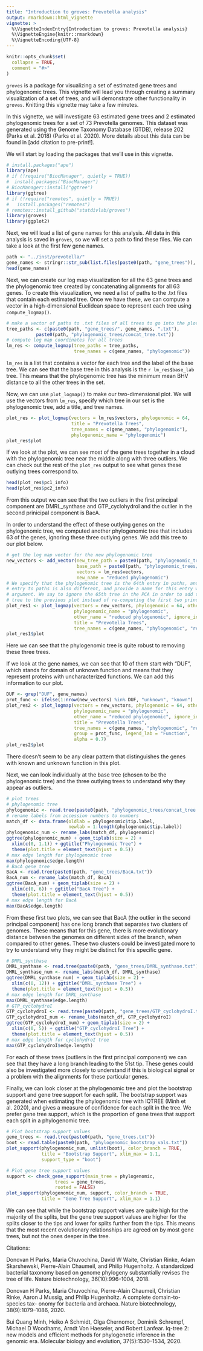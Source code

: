 ```yaml
---
title: "Introduction to groves: Prevotella analysis"
output: rmarkdown::html_vignette
vignette: >
  %\VignetteIndexEntry{Introduction to groves: Prevotella analysis}
  %\VignetteEngine{knitr::rmarkdown}
  %\VignetteEncoding{UTF-8}
---
```


```r
knitr::opts_chunk$set(
  collapse = TRUE,
  comment = "#>"
)
```

`groves` is a package for visualizing a set of estimated gene trees and phylogenomic trees. This vignette will lead you through creating a summary visualization of a set of trees, and will demonstrate other functionality in `groves`. Knitting this vignette may take a few minutes. 

In this vignette, we will investigate $63$ estimated gene trees and $2$ estimated phylogenomic trees for a set of $73$ Prevotella genomes. This dataset was generated using the Genome Taxonomy Database (GTDB), release 202 (Parks et al. 2018) (Parks et al. 2020). More details about this data can be found in [add citation to pre-print!].

We will start by loading the packages that we'll use in this vignette. 

```r
# install.packages("ape")
library(ape)
# if (!require("BiocManager", quietly = TRUE))
#  install.packages("BiocManager")
# BiocManager::install("ggtree")
library(ggtree)
# if (!require("remotes", quietly = TRUE))
#   install.packages("remotes")
# remotes::install_github("statdivlab/groves")
library(groves)
library(ggplot2)
```

Next, we will load a list of gene names for this analysis. All data in this analysis is saved in `groves`, so we will set a path to find these files. We can take a look at the first few gene names. 

```r
path <- "../inst/prevotella/"
gene_names <- stringr::str_sub(list.files(paste0(path, "gene_trees")), 1, -5)
head(gene_names)
```

Next, we can create our log map visualization for all the $63$ gene trees and the 
phylogenomic tree created by concatenating alignments for all $63$ genes. To create
this visualization, we need a list of paths to the .txt files that contain each 
estimated tree. Once we have these, we can compute a vector in a high-dimensional
Euclidean space to represent each tree using `compute_logmap()`. 

```r
# make a vector of paths to .txt files of all trees to go into the plot 
tree_paths <- c(paste0(path, "gene_trees/", gene_names, ".txt"),
           paste0(path, "phylogenomic_trees/concat_tree.txt"))
# compute log map coordinates for all trees 
lm_res <- compute_logmap(tree_paths = tree_paths,
                         tree_names = c(gene_names, "phylogenomic"))
```

`lm_res` is a list that contains a vector for each tree and the label of the base tree. We can see that the base tree in this analysis is the `r lm_res$base_lab` tree. This means that the phylogenomic tree has the minimum mean BHV distance to all the other trees in the set. 

Now, we can use `plot_logmap()` to make our two-dimensional plot. We will use the vectors from `lm_res`, specify which tree in our set is the phylogenomic tree, add a title, and tree names.

```r
plot_res <- plot_logmap(vectors = lm_res$vectors, phylogenomic = 64,
                        title = "Prevotella Trees", 
                        tree_names = c(gene_names, "phylogenomic"),
                        phylogenomic_name = "phylogenomic")
plot_res$plot
```

If we look at the plot, we can see most of the gene trees together in a cloud with the phylogenomic tree near the middle along with three outliers. We can check out the rest of the `plot_res` output to see what genes these outlying trees correspond to. 

```r
head(plot_res$pc1_info)
head(plot_res$pc2_info)
```

From this output we can see that the two outliers in the first principal component are DMRL_synthase and GTP_cyclohydroI and the outlier in the second prinicipal component is BacA.

In order to understand the effect of these outlying genes on the phylogenomic tree, we computed another phylogenomic tree that includes $63$ of the genes, ignoring these three outlying genes. We add this tree to our plot below. 

```r
# get the log map vector for the new phylogenomic tree
new_vectors <- add_vector(new_tree_path = paste0(path, "phylogenomic_trees/red_concat.txt"),
                          base_path = paste0(path, "phylogenomic_trees/concat_tree.txt"),
                          vectors = lm_res$vectors,
                          new_name = "reduced phylogenomic")
# We specify that the phylogenomic tree is the 64th entry in paths, and that the 65th 
# entry to paths is also different, and provide a name for this entry with the 'other_name' 
# argument. We say to ignore the 65th tree in the PCA in order to add the new phylogenomic
# tree to the previous plot instead of re-computing the first two principal components. 
plot_res1 <- plot_logmap(vectors = new_vectors, phylogenomic = 64, other_tree = 65, 
                         phylogenomic_name = "phylogenomic",
                         other_name = "reduced phylogenomic", ignore_in_pca = 65,
                         title = "Prevotella Trees", 
                         tree_names = c(gene_names, "phylogenomic", "reduced phylogenomic"))
plot_res1$plot
```

Here we can see that the phylogenomic tree is quite robust to removing these three trees.

If we look at the gene names, we can see that $10$ of them start with "DUF", which stands for domain of unknown function and means that they represent proteins with uncharacterized functions. We can add this information to our plot. 

```r
DUF <- grep("DUF", gene_names)
prot_func <- ifelse(1:nrow(new_vectors) %in% DUF, "unknown", "known")
plot_res2 <- plot_logmap(vectors = new_vectors, phylogenomic = 64, other_tree = 65, 
                         phylogenomic_name = "phylogenomic",
                         other_name = "reduced phylogenomic", ignore_in_pca = 65,
                         title = "Prevotella Trees", 
                         tree_names = c(gene_names, "phylogenomic", "reduced phylogenomic"),
                         group = prot_func, legend_lab = "Function",
                         alpha = 0.7)
plot_res2$plot
```

There doesn't seem to be any clear pattern that distinguishes the genes with known and unknown function in this plot. 

Next, we can look individually at the base tree (chosen to be the phylogenomic tree) and the three outlying trees to understand why they appear as outliers. 

```r
# plot trees 
# phylogenomic tree 
phylogenomic <- read.tree(paste0(path, "phylogenomic_trees/concat_tree.txt"))
# rename labels from accession numbers to numbers 
match_df <- data.frame(oldlab = phylogenomic$tip.label,
                       newlab = 1:length(phylogenomic$tip.label))
phylogenomic_num <- rename_labs(match_df, phylogenomic)
ggtree(phylogenomic_num) + geom_tiplab(size = 2) + 
  xlim(c(0, 1.1)) + ggtitle("Phylogenomic Tree") + 
  theme(plot.title = element_text(hjust = 0.5))
# max edge length for phylogenomic tree
max(phylogenomic$edge.length)
# BacA gene tree 
BacA <- read.tree(paste0(path, "gene_trees/BacA.txt"))
BacA_num <- rename_labs(match_df, BacA)
ggtree(BacA_num) + geom_tiplab(size = 2) + 
  xlim(c(0, 6)) + ggtitle("BacA Tree") + 
  theme(plot.title = element_text(hjust = 0.5))
# max edge length for BacA
max(BacA$edge.length)
```

From these first two plots, we can see that BacA (the outlier in the second principal component) has one long branch that separates two clusters of genomes. These means that for this gene, there is more evolutionary distance between the genomes on different sides of the branch, when compared to other genes. These two clusters could be investigated more to try to understand why they might be distinct for this specific gene. 

```r
# DMRL_synthase
DMRL_synthase <- read.tree(paste0(path, "gene_trees/DMRL_synthase.txt"))
DMRL_synthase_num <- rename_labs(match_df, DMRL_synthase)
ggtree(DMRL_synthase_num) + geom_tiplab(size = 2) + 
  xlim(c(0, 12)) + ggtitle("DMRL_synthase Tree") + 
  theme(plot.title = element_text(hjust = 0.5))
# max edge length for DMRL_synthase
max(DMRL_synthase$edge.length)
# GTP_cyclohydroI 
GTP_cyclohydroI <- read.tree(paste0(path, "gene_trees/GTP_cyclohydroI.txt"))
GTP_cyclohydroI_num <- rename_labs(match_df, GTP_cyclohydroI)
ggtree(GTP_cyclohydroI_num) + geom_tiplab(size = 2) + 
  xlim(c(0, 5)) + ggtitle("GTP_cyclohydroI Tree") + 
  theme(plot.title = element_text(hjust = 0.5))
# max edge length for cyclohydroI tree
max(GTP_cyclohydroI$edge.length)
```

For each of these trees (outliers in the first principal component) we can see that they have a long branch leading to the 51st tip. These genes could also be investigated more closely to understand if this is biological signal or a problem with the alignments for these particular genes. 

Finally, we can look closer at the phylogenomic tree and plot the bootstrap support and gene tree support for each split. The bootstrap support was generated when estimating the phylogenomic tree with IQTREE (Minh et al. 2020), and gives a measure of confidence for each split in the tree. We prefer gene tree support, which is the proportion of gene trees that support each split in a phylogenomic tree. 

```r
# Plot bootstrap support values 
gene_trees <- read.tree(paste0(path, "gene_trees.txt"))
boot <- read.table(paste0(path, "phylogenomic_bootstrap_vals.txt"))
plot_support(phylogenomic_num, unlist(boot), color_branch = TRUE, 
             title = "Bootstrap Support", xlim_max = 1.1,
             support_type = "boot")

# Plot gene tree support values 
support <- check_gene_support(main_tree = phylogenomic,
                  trees = gene_trees,
                  rooted = FALSE)
plot_support(phylogenomic_num, support, color_branch = TRUE,
             title = "Gene Tree Support", xlim_max = 1.1)
```

We can see that while the bootstrap support values are quite high for the majority of the splits, but the gene tree support values are higher for the splits closer to the tips and lower for splits further from the tips. This means that the most recent evolutionary relationships are agreed on by most gene trees, but not the ones deeper in the tree. 

Citations: 

Donovan H Parks, Maria Chuvochina, David W Waite, Christian Rinke, Adam
  Skarshewski, Pierre-Alain Chaumeil, and Philip Hugenholtz. A standardized
  bacterial taxonomy based on genome phylogeny substantially revises the tree
  of life. Nature biotechnology, 36(10):996–1004, 2018.
  
Donovan H Parks, Maria Chuvochina, Pierre-Alain Chaumeil, Christian Rinke,
  Aaron J Mussig, and Philip Hugenholtz. A complete domain-to-species tax-
  onomy for bacteria and archaea. Nature biotechnology, 38(9):1079–1086, 2020.
  
Bui Quang Minh, Heiko A Schmidt, Olga Chernomor, Dominik Schrempf,
  Michael D Woodhams, Arndt Von Haeseler, and Robert Lanfear. Iq-tree 2:
  new models and efficient methods for phylogenetic inference in the genomic
  era. Molecular biology and evolution, 37(5):1530–1534, 2020.
